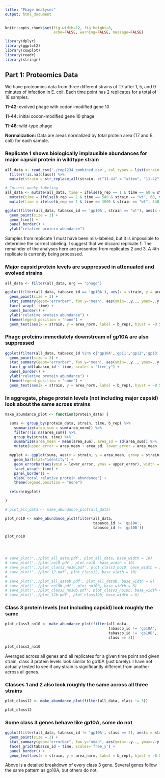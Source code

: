 ```yaml
---
title: "Phage Analyses"
output: html_document
---
```


```r
knitr::opts_chunk$set(fig.width=12, fig.height=8,
                      echo=FALSE, warning=FALSE, message=FALSE)

library(dplyr)
library(ggplot2)
library(cowplot)
library(readr)
library(stringr)
```


## Part 1: Proteomics Data

We have proteomics data from three different strains of T7 after 1, 5, and 9 minutes of infection in E. coli. Each time point has 2 replicates for a total of 18 samples.

**11-42**: evolved phage with codon-modified gene 10

**11-44**: initial codon-modified gene 10 phage

**11-46**: wild-type phage

**Normalization:** Data are areas normalized by total protein area (T7 and E. coli) for each sample.


### Replicate 1 shows biologically implausible abundances for major capsid protein in wildtype strain

```r

all_data <- read_csv('./rep1234_combined.csv', col_types = list(strain = col_character())) %>%
  filter(!is.na(class)) %>%
  mutate(strain = str_replace_all(strain, c("11-44" = "atten", "11-42" = "evol", "11-46" = "wt")))

# Correct wonky labeling
all_data <- mutate(all_data, time = ifelse(b_rep == 1 & time == 60 & strain == "wt", 1000, time)) %>% 
  mutate(time = ifelse(b_rep == 1 & time == 540 & strain == "wt", 60, time)) %>% 
  mutate(time = ifelse(b_rep == 1 & time == 1000 & strain == "wt", 540, time))

ggplot(filter(all_data, tabasco_id == 'gp10A', strain == "wt"), aes(x = factor(time), y = area_norm, group=b_rep, color=factor(b_rep))) + 
  geom_point(size = 3) +
  geom_line() + 
  panel_border() +
  ylab("relative protein abundance")


```
Samples from replicate 1 must have been mis-labeled, but it is impossible to determine the correct labeling. I suggest that we discard replicate 1. The remainder of the analyses here are presented from replicates 2 and 3. A 4th replicate is currently being processed.

### Major capsid protein levels are suppressed in attenuated and evolved strains

```r

all_data <- filter(all_data, org == "phage")

ggplot(filter(all_data, tabasco_id == 'gp10A'), aes(x = strain, y = area_norm, group = strain, color=factor(strain), order = desc(strain))) + 
  geom_point(size = 3) +
  stat_summary(geom="errorbar", fun.y="mean", aes(ymin=..y.., ymax=..y..), size=1) +
  facet_wrap(~ time) +
  panel_border() +
  ylab("relative protein abundance") +
  theme(legend.position = "none") +
  geom_text(aes(x = strain, y = area_norm, label = b_rep), hjust = -0.5)

```

### Phage proteins immediately downstream of gp10A are also suppressed

```r

ggplot(filter(all_data, tabasco_id %in% c('gp10A','gp11','gp12','gp13','gp14','gp15')), aes(x = strain, y = area_norm, group = strain, color=factor(strain), order = desc(strain))) + 
  geom_point(size = 3) +
  stat_summary(geom="errorbar", fun.y="mean", aes(ymin=..y.., ymax=..y..), size=1) +
  facet_grid(tabasco_id ~ time, scales = "free_y") +
  panel_border() +
  ylab("relative protein abundance") +
  theme(legend.position = "none") +
  geom_text(aes(x = strain, y = area_norm, label = b_rep), hjust = -0.5)

```

### In aggregate, phage protein levels (not including major capsid) look about the same across strains

```r

make_abundance_plot <- function(protein_data) {

  sums <- group_by(protein_data, strain, time, b_rep) %>% 
    summarize(area_sum = sum(area_norm)) %>% 
    filter(!is.na(area_sum)) %>%
    group_by(strain, time) %>%
    summarize(area_mean = mean(area_sum), area_sd = sd(area_sum)) %>%
    mutate(upper_error = area_mean + area_sd, lower_error = area_mean - area_sd)

  myplot <- ggplot(sums, aes(x = strain, y = area_mean, group = strain, fill=factor(strain))) + 
    geom_bar(stat="identity") +
    geom_errorbar(aes(ymin = lower_error, ymax = upper_error), width = 0.5) +
    facet_wrap(~ time) +
    panel_border() +
    ylab('total relative protein abundance') +
    theme(legend.position = "none")
  
  return(myplot)

}

# plot_all_data <- make_abundance_plot(all_data)

plot_no10 <- make_abundance_plot(filter(all_data, 
                                        tabasco_id != 'gp10A', 
                                        tabasco_id != 'gp10B'))

plot_no10




# save_plot('../plot_all_data.pdf', plot_all_data, base_width = 10)
# save_plot('../plot_no10.pdf', plot_no10, base_width = 10)
# save_plot('../plot_class3_no10.pdf', plot_class3_no10, base_width = 10)
# save_plot('../plot_12.pdf', plot_class12, base_width = 10)
# 
# save_plot('../plot_all_datab.pdf', plot_all_datab, base_width = 8)
# save_plot('../plot_no10b.pdf', plot_no10b, base_width = 8)
# save_plot('../plot_class3_no10b.pdf', plot_class3_no10b, base_width = 8)
# save_plot('../plot_12b.pdf', plot_class12b, base_width = 8)

```


### Class 3 protein levels (not including capsid) look roughly the same

```r

plot_class3_no10 <- make_abundance_plot(filter(all_data, 
                                               tabasco_id != 'gp10A', 
                                               tabasco_id != 'gp10B', 
                                               class == 3))

plot_class3_no10

```

Averaged across all genes and all replicates for a given time point and given strain, class 3 protein levels look similar to gp10A (just barely). I have not actually tested to see if any strain is significantly different from another across all genes.


### Classes 1 and 2 also look roughly the same across all three strains

```r

plot_class12 <- make_abundance_plot(filter(all_data, class != 3))

plot_class12

```

### Some class 3 genes behave like gp10A, some do not

```r

ggplot(filter(all_data, tabasco_id != 'gp10A', class == 3), aes(x = strain, y = area_norm, group = strain, color=factor(strain))) + 
  geom_point(size = 3) +
  stat_summary(geom="errorbar", fun.y="mean", aes(ymin=..y.., ymax=..y..), size=1) +
  facet_grid(tabasco_id ~ time, scales='free_y') +
  panel_border() + 
  geom_text(aes(x = strain, y = area_norm, label = b_rep), hjust = -0.5)

```

Above is a detailed breakdown of every class 3 gene. Several genes follow the same pattern as gp10A, but others do not.